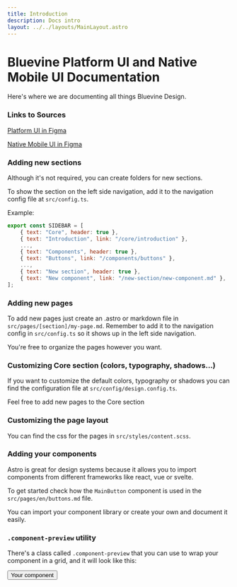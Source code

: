 ```yaml
---
title: Introduction
description: Docs intro
layout: ../../layouts/MainLayout.astro
---
```



# Bluevine Platform UI and Native Mobile UI Documentation

Here's where we are documenting all things Bluevine Design.

### Links to Sources

[Platform UI in Figma](https://www.figma.com/file/SZOKrIafqp6m5SMFChSCrY/NM-UI?type=design&node-id=1485-10460&mode=design)

[Native Mobile UI in Figma](https://www.figma.com/file/SZOKrIafqp6m5SMFChSCrY/NM-UI?type=design&node-id=1485-10460&mode=design)



### Adding new sections

Although it's not required, you can create folders for new sections.

To show the section on the left side navigation, add it to the navigation config file at `src/config.ts`.

Example:

```js
export const SIDEBAR = [
    { text: "Core", header: true },
    { text: "Introduction", link: "/core/introduction" },
    ...,
    { text: "Components", header: true },
    { text: "Buttons", link: "/components/buttons" },
    ...,
    { text: "New section", header: true },
    { text: "New component", link: "/new-section/new-component.md" },
];
```

### Adding new pages

To add new pages just create an .astro or markdown file in `src/pages/[section]/my-page.md`. Remember to add it to the navigation config in `src/config.ts` so it shows up in the left side navigation.

You're free to organize the pages however you want.

### Customizing Core section (colors, typography, shadows...)

If you want to customize the default colors, typography or shadows you can find the configuration file at `src/config/design.config.ts`.

Feel free to add new pages to the Core section

### Customizing the page layout

You can find the css for the pages in `src/styles/content.scss`.

### Adding your components

Astro is great for design systems because it allows you to import components from different frameworks like react, vue or svelte.

To get started check how the `MainButton` component is used in the `src/pages/en/buttons.md` file.

You can import your component library or create your own and document it easily.

### `.component-preview` utility

There's a class called `.component-preview` that you can use to wrap your component in a grid, and it will look like this:

<div class="component-preview">
    <button class="text-white bg-blue-500 px-4 py-2 rounded-md">Your component</button>
</div>

